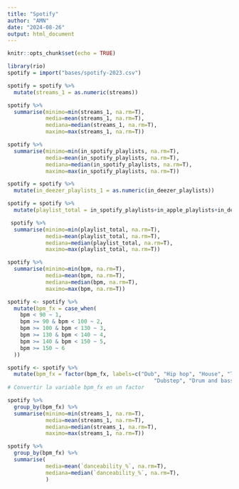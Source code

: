 ```yaml
---
title: "Spotify"
author: "AMN"
date: "2024-08-26"
output: html_document
---
```


```r
knitr::opts_chunk$set(echo = TRUE)
```

```r
library(rio)
spotify = import("bases/spotify-2023.csv")
```

```r
spotify = spotify %>%
  mutate(streams_1 = as.numeric(streams))
```

```r
spotify %>%
  summarise(minimo=min(streams_1, na.rm=T), 
            media=mean(streams_1, na.rm=T),
            mediana=median(streams_1, na.rm=T),
            maximo=max(streams_1, na.rm=T))
```

```r
spotify %>%
  summarise(minimo=min(in_spotify_playlists, na.rm=T), 
            media=mean(in_spotify_playlists, na.rm=T),
            mediana=median(in_spotify_playlists, na.rm=T),
            maximo=max(in_spotify_playlists, na.rm=T))
```

```r
spotify = spotify %>%
  mutate(in_deezer_playlists_1 = as.numeric(in_deezer_playlists))
```

```r
spotify = spotify %>%
  mutate(playlist_total = in_spotify_playlists+in_apple_playlists+in_deezer_playlists_1)
```

```r
 spotify %>%
  summarise(minimo=min(playlist_total, na.rm=T), 
            media=mean(playlist_total, na.rm=T),
            mediana=median(playlist_total, na.rm=T),
            maximo=max(playlist_total, na.rm=T))
```

```r
spotify %>%
  summarise(minimo=min(bpm, na.rm=T), 
            media=mean(bpm, na.rm=T),
            mediana=median(bpm, na.rm=T),
            maximo=max(bpm, na.rm=T))
```

```r
spotify <- spotify %>%
  mutate(bpm_fx = case_when(
    bpm < 90 ~ 1,
    bpm >= 90 & bpm < 100 ~ 2,
    bpm >= 100 & bpm < 130 ~ 3,
    bpm >= 130 & bpm < 140 ~ 4,
    bpm >= 140 & bpm < 150 ~ 5,
    bpm >= 150 ~ 6
  ))
```

```r
spotify <- spotify %>%
  mutate(bpm_fx = factor(bpm_fx, labels=c("Dub", "Hip hop", "House", "Techno",
                                              "Dubstep", "Drum and bass")))
# Convertir la variable bpm_fx en un factor
```

```r
spotify %>%
  group_by(bpm_fx) %>%
  summarise(minimo=min(streams_1, na.rm=T), 
            media=mean(streams_1, na.rm=T),
            mediana=median(streams_1, na.rm=T),
            maximo=max(streams_1, na.rm=T))
```

```r
spotify %>%
  group_by(bpm_fx) %>%
  summarise(
            media=mean(`danceability_%`, na.rm=T),
            mediana=median(`danceability_%`, na.rm=T),
            )
```


